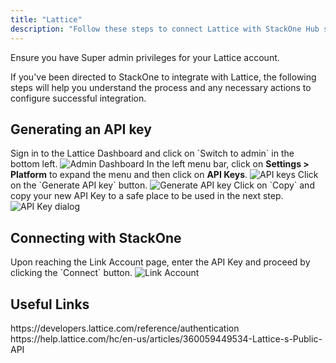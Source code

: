 ```yaml
---
title: "Lattice"
description: "Follow these steps to connect Lattice with StackOne Hub successfully."
---
```



<Warning>
  Ensure you have Super admin privileges for your Lattice account.
</Warning>

If you've been directed to StackOne to integrate with Lattice, the following steps will help you understand the process and any necessary actions to configure successful integration.

## Generating an API key

<Steps>
  <Step title="Sign in to Lattice">
    Sign in to the Lattice Dashboard and click on `Switch to admin` in the bottom left.
    <Frame>
      <img className='rounded-md' style={{ margin: '0 auto', border: '1px solid #efefef' }} alt="Admin Dashboard" src="/images/lattice/image1.png" />
    </Frame>
  </Step>

  <Step title="Navigate to the API keys">
    In the left menu bar, click on <b>Settings > Platform</b> to expand the menu and then click on <b>API Keys</b>.
    <Frame>
      <img className='rounded-md' style={{ margin: '0 auto', border: '1px solid #efefef' }} alt="API keys" src="/images/lattice/image2.png" />
    </Frame>
  </Step>

  <Step title="Generate API key">
    Click on the `Generate API key` button.
    <Frame>
      <img className='rounded-md' style={{ margin: '0 auto', border: '1px solid #efefef' }} alt="Generate API key" src="/images/lattice/image3.png" />
    </Frame>
  </Step>

  <Step title="Copy API Key">
    Click on `Copy` and copy your new API Key to a safe place to be used in the next step.
    <Frame>
      <img className='rounded-md' style={{ margin: '0 auto', border: '1px solid #efefef' }} alt="API Key dialog" src="/images/lattice/image4.png" />
    </Frame>
  </Step>
</Steps>

## Connecting with StackOne

<Steps>
  <Step title="Enter the API Key">
    Upon reaching the Link Account page, enter the API Key and proceed by clicking the `Connect` button.
    <Frame>
      <img className='rounded-md' style={{ margin: '0 auto', border: '1px solid #efefef' }} alt="Link Account" src="/images/lattice/image5.png" />
    </Frame>
  </Step>
</Steps>

<IntegrationFooter />

## Useful Links
<Card title="Authentication" icon="link" href="https://developers.lattice.com/reference/authentication">
  https://developers.lattice.com/reference/authentication
</Card>
<Card title="Lattice's Public API" icon="link" href="https://help.lattice.com/hc/en-us/articles/360059449534-Lattice-s-Public-API">
  https://help.lattice.com/hc/en-us/articles/360059449534-Lattice-s-Public-API
</Card>

